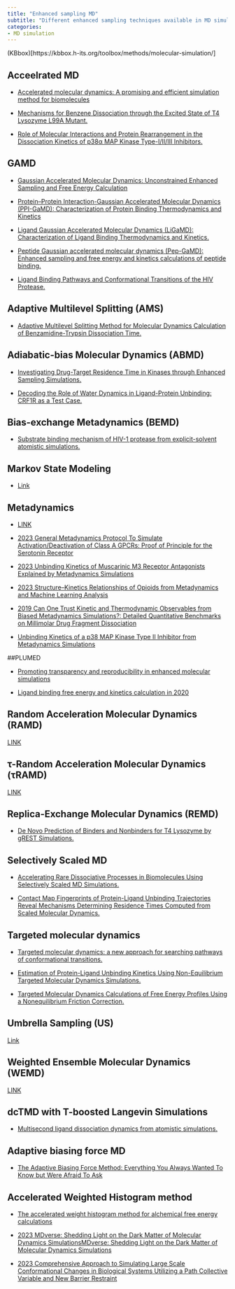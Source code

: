 ```yaml
---
title: "Enhanced sampling MD"
subtitle: "Different enhanced sampling techniques available in MD simulation"
categories:
- MD simulation
---
```


(KBbox)[https://kbbox.h-its.org/toolbox/methods/molecular-simulation/]


## Acceelrated MD
* [Accelerated molecular dynamics: A promising and efficient simulation method for biomolecules](https://doi.org/10.1063/1.1755656){target="_blank"}

* [Mechanisms for Benzene Dissociation through the Excited State of T4 Lysozyme L99A Mutant.](https://doi.org/10.1016/j.bpj.2018.09.035){target="_blank"}

* [Role of Molecular Interactions and Protein Rearrangement in the Dissociation Kinetics of p38α MAP Kinase Type-I/II/III Inhibitors.](https://doi.org/10.1021/acs.jcim.7b00640){target="_blank"}


## GAMD
* [Gaussian Accelerated Molecular Dynamics: Unconstrained Enhanced Sampling and Free Energy Calculation](https://doi.org/10.1021/acs.jctc.5b00436){target="_blank"}

* [Protein–Protein Interaction-Gaussian Accelerated Molecular Dynamics (PPI-GaMD): Characterization of Protein Binding Thermodynamics and Kinetics](https://doi.org/10.1021/acs.jctc.1c00974){target="_blank"}

* [Ligand Gaussian Accelerated Molecular Dynamics (LiGaMD): Characterization of Ligand Binding Thermodynamics and Kinetics.](https://doi.org/10.1021/acs.jctc.0c00395){target="_blank"}

* [Peptide Gaussian accelerated molecular dynamics (Pep-GaMD): Enhanced sampling and free energy and kinetics calculations of peptide binding.](https://doi.org/10.1063/5.0021399){target="_blank"}

* [Ligand Binding Pathways and Conformational Transitions of the HIV Protease.](https://doi.org/10.1021/acs.biochem.7b01248){target="_blank"}

## Adaptive Multilevel Splitting (AMS)
* [Adaptive Multilevel Splitting Method for Molecular Dynamics Calculation of Benzamidine-Trypsin Dissociation Time.](https://doi.org/10.1021/acs.jctc.6b00277){target="_blank"}

## Adiabatic-bias Molecular Dynamics (ABMD)

* [Investigating Drug-Target Residence Time in Kinases through Enhanced Sampling Simulations.](https://doi.org/10.1021/acs.jctc.9b00104){target="_blank"}

* [Decoding the Role of Water Dynamics in Ligand-Protein Unbinding: CRF1R as a Test Case.](https://doi.org/10.1021/acs.jcim.5b00440){target="_blank"}

## Bias-exchange Metadynamics (BEMD)
* [Substrate binding mechanism of HIV-1 protease from explicit-solvent atomistic simulations.](https://doi.org/10.1021/ja903045y){target="_blank"}

## Markov State Modeling
* [Link](https://kbbox.h-its.org/toolbox/methods/molecular-simulation/markov-state-modeling/){target="_blank"}


## Metadynamics

* [LINK](https://kbbox.h-its.org/toolbox/methods/molecular-simulation/metadynamics/){target="_blank"}
* [2023 General Metadynamics Protocol To Simulate Activation/Deactivation of Class A GPCRs: Proof of Principle for the Serotonin Receptor](https://doi.org/10.1021/acs.jcim.3c00208){target="_blank"}
* [2023 Unbinding Kinetics of Muscarinic M3 Receptor Antagonists Explained by Metadynamics Simulations](https://doi.org/10.1021/acs.jcim.3c00042){target="_blank"}
* [2023 Structure–Kinetics Relationships of Opioids from Metadynamics and Machine Learning Analysis](https://doi.org/10.1021/acs.jcim.3c00069){target="_blank"}
* [2019 Can One Trust Kinetic and Thermodynamic Observables from Biased Metadynamics Simulations?: Detailed Quantitative Benchmarks on Millimolar Drug Fragment Dissociation](https://doi.org/10.1021/acs.jpcb.9b01813){target="_blank"}



* [Unbinding Kinetics of a p38 MAP Kinase Type II Inhibitor from Metadynamics Simulations](https://doi.org/10.1021/jacs.6b12950){target="_blank"}

##PLUMED

* [Promoting transparency and reproducibility in enhanced molecular simulations](https://www.nature.com/articles/s41592-019-0506-8){target="_blank"}



* [Ligand binding free energy and kinetics calculation in 2020](https://doi.org/10.1002/wcms.1455){target="_blank"}

## Random Acceleration Molecular Dynamics (RAMD)
[LINK](https://kbbox.h-its.org/toolbox/methods/molecular-simulation/random-acceleration-molecular-dynamics-ramd/)

## τ-Random Acceleration Molecular Dynamics (τRAMD)

[LINK](https://kbbox.h-its.org/toolbox/methods/molecular-simulation/-random-acceleration-molecular-dynamics-ramd/)

## Replica-Exchange Molecular Dynamics (REMD)
* [De Novo Prediction of Binders and Nonbinders for T4 Lysozyme by gREST Simulations.](https://doi.org/10.1021/acs.jcim.9b00416){target="_blank"}

## Selectively Scaled MD

* [Accelerating Rare Dissociative Processes in Biomolecules Using Selectively Scaled MD Simulations.](https://doi.org/10.1021/acs.jctc.9b00262){target="_blank"}

* [Contact Map Fingerprints of Protein-Ligand Unbinding Trajectories Reveal Mechanisms Determining Residence Times Computed from Scaled Molecular Dynamics.](https://doi.org/10.1021/acs.jctc.1c00453){target="_blank"}

## Targeted molecular dynamics

* [Targeted molecular dynamics: a new approach for searching pathways of conformational transitions.](https://www.ncbi.nlm.nih.gov/pubmed/7918256){target="_blank"}

* [Estimation of Protein-Ligand Unbinding Kinetics Using Non-Equilibrium Targeted Molecular Dynamics Simulations.](https://doi.org/10.1021/acs.jcim.9b00592){target="_blank"}

* [Targeted Molecular Dynamics Calculations of Free Energy Profiles Using a Nonequilibrium Friction Correction.](https://doi.org/10.1021/acs.jctc.8b00835){target="_blank"}

## Umbrella Sampling (US)
[Link](https://kbbox.h-its.org/toolbox/methods/molecular-simulation/umbrella-sampling-us/)

## Weighted Ensemble Molecular Dynamics (WEMD)
[LINK](https://kbbox.h-its.org/toolbox/methods/molecular-simulation/weighted-ensemble-molecular-dynamics-wemd/)

## dcTMD with T-boosted Langevin Simulations
* [Multisecond ligand dissociation dynamics from atomistic simulations.](https://doi.org/10.1038/s41467-020-16655-1){target="_blank"}

## Adaptive biasing force MD

* [The Adaptive Biasing Force Method: Everything You Always Wanted To Know but Were Afraid To Ask](https://doi.org/10.1021/jp506633n){target="_blank"}

## Accelerated Weighted Histogram method

* [The accelerated weight histogram method for alchemical free energy calculations](https://doi.org/10.1063/5.0044352){target="_blank"}

* [2023 MDverse: Shedding Light on the Dark Matter of Molecular Dynamics SimulationsMDverse: Shedding Light on the Dark Matter of Molecular Dynamics Simulations ](https://doi.org/10.1101/2023.05.02.538537 ){target="_blank"}
* [2023 Comprehensive Approach to Simulating Large Scale Conformational Changes in Biological Systems Utilizing a Path Collective Variable and New Barrier Restraint](https://doi.org/10.1021/acs.jpcb.3c02028){target="_blank"}
